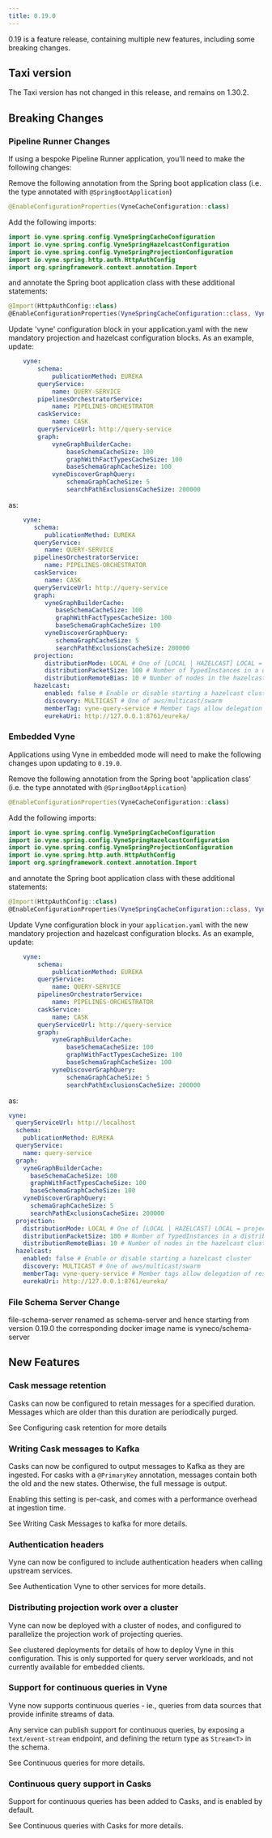 ```yaml
---
title: 0.19.0
---
```



0.19 is a feature release, containing multiple new features, including some breaking changes.

## Taxi version
The Taxi version has not changed in this release, and remains on 1.30.2.

## Breaking Changes

### Pipeline Runner Changes
If using a bespoke Pipeline Runner application, you'll need to make the following changes:

Remove the following annotation from the Spring boot application class (i.e. the type annotated with `@SpringBootApplication`)

```kotlin
@EnableConfigurationProperties(VyneCacheConfiguration::class)
```

Add the following imports:

```kotlin
import io.vyne.spring.config.VyneSpringCacheConfiguration
import io.vyne.spring.config.VyneSpringHazelcastConfiguration
import io.vyne.spring.config.VyneSpringProjectionConfiguration
import io.vyne.spring.http.auth.HttpAuthConfig
import org.springframework.context.annotation.Import
```

and annotate the Spring boot application class with these additional statements:

```kotlin
@Import(HttpAuthConfig::class)
@EnableConfigurationProperties(VyneSpringCacheConfiguration::class, VyneSpringProjectionConfiguration::class, VyneSpringHazelcastConfiguration::class)
```

Update 'vyne' configuration block in your application.yaml with the new mandatory projection and hazelcast configuration blocks.
As an example, update:

```yaml
    vyne:
        schema:
            publicationMethod: EUREKA
        queryService:
            name: QUERY-SERVICE
        pipelinesOrchestratorService:
            name: PIPELINES-ORCHESTRATOR
        caskService:
            name: CASK
        queryServiceUrl: http://query-service
        graph:
            vyneGraphBuilderCache:
                baseSchemaCacheSize: 100
                graphWithFactTypesCacheSize: 100
                baseSchemaGraphCacheSize: 100
            vyneDiscoverGraphQuery:
                schemaGraphCacheSize: 5
                searchPathExclusionsCacheSize: 200000
```
as:

```yaml
    vyne:
       schema:
          publicationMethod: EUREKA
       queryService:
          name: QUERY-SERVICE
       pipelinesOrchestratorService:
          name: PIPELINES-ORCHESTRATOR
       caskService:
          name: CASK
       queryServiceUrl: http://query-service
       graph:
          vyneGraphBuilderCache:
             baseSchemaCacheSize: 100
             graphWithFactTypesCacheSize: 100
             baseSchemaGraphCacheSize: 100
          vyneDiscoverGraphQuery:
             schemaGraphCacheSize: 5
             searchPathExclusionsCacheSize: 200000
       projection:
          distributionMode: LOCAL # One of [LOCAL | HAZELCAST] LOCAL = projections are performed on the instance process the query, HAZELCAST = distribute projection work to eligible members
          distributionPacketSize: 100 # Number of TypedInstances in a distributed workload - only applicable where distributionMode = HAZELCAST
          distributionRemoteBias: 10 # Number of nodes in the hazelcast cluster before work is preferentially distributed to remote nodes
       hazelcast:
          enabled: false # Enable or disable starting a hazelcast cluster
          discovery: MULTICAST # One of aws/multicast/swarm
          memberTag: vyne-query-service # Member tags allow delegation of responsibilities
          eurekaUri: http://127.0.0.1:8761/eureka/
```

### Embedded Vyne

Applications using Vyne in embedded mode will need to make the following changes upon updating to `0.19.0`.

Remove the following annotation from the Spring boot 'application class' (i.e. the type annotated with `@SpringBootApplication`)

```kotlin
@EnableConfigurationProperties(VyneCacheConfiguration::class)
```


Add the following imports:

```kotlin
import io.vyne.spring.config.VyneSpringCacheConfiguration
import io.vyne.spring.config.VyneSpringHazelcastConfiguration
import io.vyne.spring.config.VyneSpringProjectionConfiguration
import io.vyne.spring.http.auth.HttpAuthConfig
import org.springframework.context.annotation.Import
```

and annotate the Spring boot application class with these additional statements:

```kotlin
@Import(HttpAuthConfig::class)
@EnableConfigurationProperties(VyneSpringCacheConfiguration::class, VyneSpringProjectionConfiguration::class, VyneSpringHazelcastConfiguration::class)
```

Update Vyne configuration block in your `application.yaml` with the new mandatory projection and hazelcast configuration blocks.
As an example, update:

```yaml
    vyne:
        schema:
            publicationMethod: EUREKA
        queryService:
            name: QUERY-SERVICE
        pipelinesOrchestratorService:
            name: PIPELINES-ORCHESTRATOR
        caskService:
            name: CASK
        queryServiceUrl: http://query-service
        graph:
            vyneGraphBuilderCache:
                baseSchemaCacheSize: 100
                graphWithFactTypesCacheSize: 100
                baseSchemaGraphCacheSize: 100
            vyneDiscoverGraphQuery:
                schemaGraphCacheSize: 5
                searchPathExclusionsCacheSize: 200000
```
as:

```yaml
vyne:
  queryServiceUrl: http://localhost
  schema:
    publicationMethod: EUREKA
  queryService:
    name: query-service
  graph:
    vyneGraphBuilderCache:
      baseSchemaCacheSize: 100
      graphWithFactTypesCacheSize: 100
      baseSchemaGraphCacheSize: 100
    vyneDiscoverGraphQuery:
      schemaGraphCacheSize: 5
      searchPathExclusionsCacheSize: 200000
  projection:
    distributionMode: LOCAL # One of [LOCAL | HAZELCAST] LOCAL = projections are performed on the instance process the query, HAZELCAST = distribute projection work to eligible members
    distributionPacketSize: 100 # Number of TypedInstances in a distributed workload - only applicable where distributionMode = HAZELCAST
    distributionRemoteBias: 10 # Number of nodes in the hazelcast cluster before work is preferentially distributed to remote nodes
  hazelcast:
    enabled: false # Enable or disable starting a hazelcast cluster
    discovery: MULTICAST # One of aws/multicast/swarm
    memberTag: vyne-query-service # Member tags allow delegation of responsibilities
    eurekaUri: http://127.0.0.1:8761/eureka/
```
### File Schema Server Change

file-schema-server renamed as schema-server and hence starting from version 0.19.0 the corresponding docker image name is vyneco/schema-server


## New Features

### Cask message retention
Casks can now be configured to retain messages for a specified duration.  Messages which are older than this duration
are periodically purged.

See  <Link to="/casks/configuring-message-retention/">Configuring cask retention</Link> for more details

### Writing Cask messages to Kafka
Casks can now be configured to output messages to Kafka as they are ingested.  For casks with a `@PrimaryKey` annotation, messages contain both the old and the new states.  Otherwise, the full message is output.

Enabling this setting is per-cask, and comes with a performance overhead at ingestion time.

See <Link to="/casks/kafka-publication">Writing Cask Messages to kafka</Link> for more details.

### Authentication headers
Vyne can now be configured to include authentication headers when calling upstream services.

See <Link to="/querying-with-vyne/authentication-to-services">Authentication Vyne to other services</Link> for more details.

### Distributing projection work over a cluster
Vyne can now be deployed with a cluster of nodes, and configured to parallelize the projection work of projecting queries.

See <Link to="/deployment/clustered-deployment/">clustered deployments</Link> for details of how to deploy Vyne in this configuration.  This is only
supported for query server workloads, and not currently available for embedded clients.

### Support for continuous queries in Vyne
Vyne now supports continuous queries - ie., queries from data sources that provide infinite streams of data.

Any service can publish support for continuous queries, by exposing a `text/event-stream` endpoint, and defining
the return type as `Stream<T>` in the schema.

See <Link to="/querying-with-vyne/continuous-queries/">Continuous queries</Link> for more details.

### Continuous query support in Casks
Support for continuous queries has been added to Casks, and is enabled by default.

See <Link to="/casks/continuous-queries/">Continuous queries with Casks</Link> for more details.
